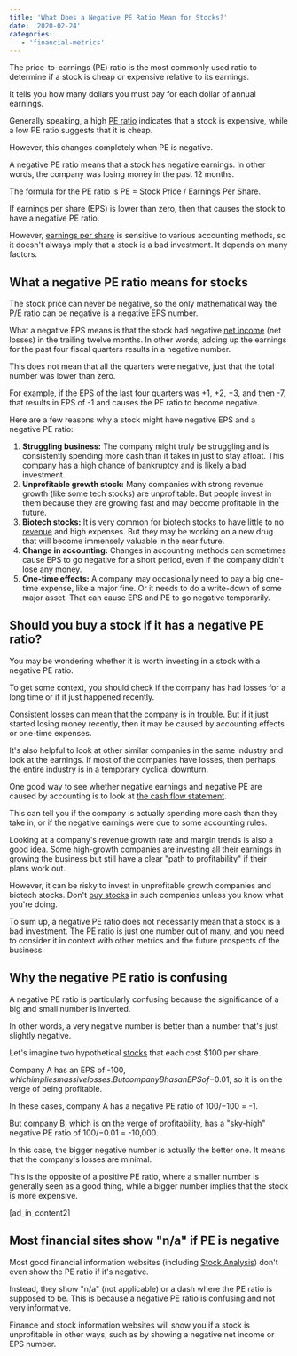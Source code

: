 ```yaml
---
title: 'What Does a Negative PE Ratio Mean for Stocks?'
date: '2020-02-24'
categories:
   - 'financial-metrics'
---
```


The price-to-earnings (PE) ratio is the most commonly used ratio to determine if a stock is cheap or expensive relative to its earnings.

It tells you how many dollars you must pay for each dollar of annual earnings.

Generally speaking, a high [PE ratio](https://stockanalysis.com/term/pe-ratio/) indicates that a stock is expensive, while a low PE ratio suggests that it is cheap.

However, this changes completely when PE is negative.

A negative PE ratio means that a stock has negative earnings. In other words, the company was losing money in the past 12 months.

The formula for the PE ratio is PE = Stock Price / Earnings Per Share.

If earnings per share (EPS) is lower than zero, then that causes the stock to have a negative PE ratio.

However, [earnings per share](https://stockanalysis.com/term/eps-earnings-per-share/) is sensitive to various accounting methods, so it doesn't always imply that a stock is a bad investment. It depends on many factors.

## What a negative PE ratio means for stocks

The stock price can never be negative, so the only mathematical way the P/E ratio can be negative is a negative EPS number.

What a negative EPS means is that the stock had negative [net income](https://stockanalysis.com/term/net-income/) (net losses) in the trailing twelve months. In other words, adding up the earnings for the past four fiscal quarters results in a negative number.

This does not mean that all the quarters were negative, just that the total number was lower than zero.

For example, if the EPS of the last four quarters was +1, +2, +3, and then -7, that results in EPS of -1 and causes the PE ratio to become negative.

Here are a few reasons why a stock might have negative EPS and a negative PE ratio:

1. **Struggling business:** The company might truly be struggling and is consistently spending more cash than it takes in just to stay afloat. This company has a high chance of [bankruptcy](https://stockanalysis.com/stocks-in-bankruptcy/) and is likely a bad investment.
2. **Unprofitable growth stock:** Many companies with strong revenue growth (like some tech stocks) are unprofitable. But people invest in them because they are growing fast and may become profitable in the future.
3. **Biotech stocks:** It is very common for biotech stocks to have little to no [revenue](https://stockanalysis.com/term/revenue/) and high expenses. But they may be working on a new drug that will become immensely valuable in the near future.
4. **Change in accounting:** Changes in accounting methods can sometimes cause EPS to go negative for a short period, even if the company didn't lose any money.
5. **One-time effects:** A company may occasionally need to pay a big one-time expense, like a major fine. Or it needs to do a write-down of some major asset. That can cause EPS and PE to go negative temporarily.

## Should you buy a stock if it has a negative PE ratio?

You may be wondering whether it is worth investing in a stock with a negative PE ratio.

To get some context, you should check if the company has had losses for a long time or if it just happened recently.

Consistent losses can mean that the company is in trouble. But if it just started losing money recently, then it may be caused by accounting effects or one-time expenses.

It's also helpful to look at other similar companies in the same industry and look at the earnings. If most of the companies have losses, then perhaps the entire industry is in a temporary cyclical downturn.

One good way to see whether negative earnings and negative PE are caused by accounting is to look at [the cash flow statement](https://stockanalysis.com/term/cash-flow-statement/).

This can tell you if the company is actually spending more cash than they take in, or if the negative earnings were due to some accounting rules.

Looking at a company's revenue growth rate and margin trends is also a good idea. Some high-growth companies are investing all their earnings in growing the business but still have a clear "path to profitability" if their plans work out.

However, it can be risky to invest in unprofitable growth companies and biotech stocks. Don't [buy stocks](https://stockanalysis.com/how-to-buy-stocks-online/) in such companies unless you know what you're doing.

To sum up, a negative PE ratio does not necessarily mean that a stock is a bad investment. The PE ratio is just one number out of many, and you need to consider it in context with other metrics and the future prospects of the business.

## Why the negative PE ratio is confusing

A negative PE ratio is particularly confusing because the significance of a big and small number is inverted.

In other words, a very negative number is better than a number that's just slightly negative.

Let's imagine two hypothetical [stocks](https://stockanalysis.com/stocks/) that each cost $100 per share.

Company A has an EPS of -$100, which implies massive losses. But company B has an EPS of -$0.01, so it is on the verge of being profitable.

In these cases, company A has a negative PE ratio of $100/-$100 = -1.

But company B, which is on the verge of profitability, has a "sky-high" negative PE ratio of $100/-$0.01 = -10,000.

In this case, the bigger negative number is actually the better one. It means that the company's losses are minimal.

This is the opposite of a positive PE ratio, where a smaller number is generally seen as a good thing, while a bigger number implies that the stock is more expensive.

\[ad_in_content2\]

## Most financial sites show "n/a" if PE is negative

Most good financial information websites (including [Stock Analysis](https://stockanalysis.com/)) don't even show the PE ratio if it's negative.

Instead, they show "n/a" (not applicable) or a dash where the PE ratio is supposed to be. This is because a negative PE ratio is confusing and not very informative.

Finance and stock information websites will show you if a stock is unprofitable in other ways, such as by showing a negative net income or EPS number.
